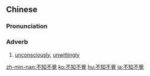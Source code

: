 {{also|不知不觉}}
==Chinese==
{{zh-forms|s=不知不觉|type=22}}

===Pronunciation===
{{zh-pron
|m=不zhī-不jué
|c=bat1 zi1 bat1 gok3
|mn=put-ti-put-kak/put-chai-put-kak
|cat=adv
}}

===Adverb===
{{zh-adv}}

# [[unconsciously]], [[unwittingly]]

{{zh-cat|Advanced}}

[[zh-min-nan:不知不覺]]
[[ko:不知不覺]]
[[hu:不知不覺]]
[[ja:不知不覺]]